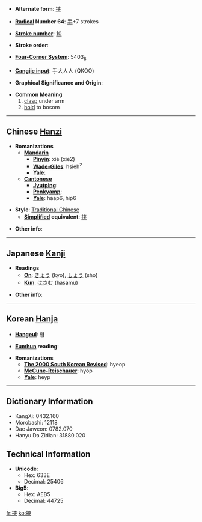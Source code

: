 * '''Alternate form''': [[挟]]

* '''[[Wiktionary:Chinese radical index| Radical]] Number 64''': [[Wiktionary:Chinese radical index 手|手]]+7 strokes

* '''[[Wiktionary:Chinese total strokes index|Stroke number]]''': [[Wiktionary:Chinese total strokes index 10|10]]

* '''Stroke order''': 

* '''[[Wiktionary:Chinese four corner index|Four-Corner System]]''': 5403<sub>8</sub>

* '''[[Wiktionary:Chinese Cangjie index|Cangjie input]]''': 手大人人 (QKOO)

* '''Graphical Significance and Origin''': 

* '''Common Meaning'''
*#[[clasp]] under arm
*# [[hold]] to bosom

----

== Chinese [[Hanzi]] ==

* '''Romanizations'''
** '''[[Mandarin]]'''
*** '''[[Pinyin]]''': xié (xie2)
*** '''[[Wade-Giles]]''': hsieh<sup>2</sup>
*** '''[[Yale]]''': 
** '''[[Cantonese]]'''
*** '''[[Jyutping]]''':
*** '''[[Penkyamp]]''': 
*** '''[[Yale]]''': haap6, hip6

* '''Style''': [[Traditional Chinese]] 
** '''[[Simplified Chinese|Simplified]] equivalent''': [[挟]]

* '''Other info''': 

----

== Japanese [[Kanji]] ==

* '''Readings'''
** '''[[On]]''': [[きょう]] (kyō), [[しょう]] (shō)
** '''[[Kun]]''': [[はさむ]] (hasamu)

* '''Other info''':  

----

== Korean [[Hanja]] ==

* '''[[Hangeul]]''': 협

* '''[[Eumhun]] reading''': 

* '''Romanizations'''
** '''[[The 2000 South Korean Revised Romanization|The 2000 South Korean Revised]]''': hyeop
** '''[[McCune-Reischauer]]''': hyŏp
** '''[[Yale]]''': heyp

----

== Dictionary Information ==

* KangXi: 0432.160
* Morobashi: 12118
* Dae Jaweon: 0782.070
* Hanyu Da Zidian: 31880.020

== Technical Information ==

* '''Unicode''':
** Hex: 633E
** Decimal: 25406
* '''Big5''':
** Hex: AEB5
** Decimal: 44725

[[fr:挾]]
[[ko:挾]]